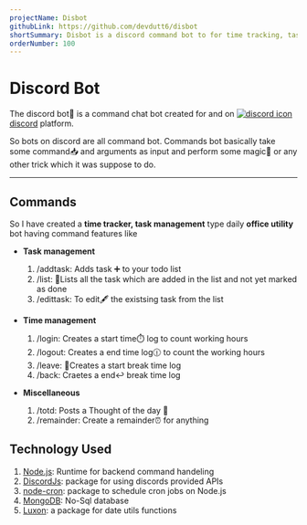 ```yaml
---
projectName: Disbot
githubLink: https://github.com/devdutt6/disbot
shortSummary: Disbot is a discord command bot to for time tracking, task management other intresting feature like remainders.
orderNumber: 100
---
```



# <HoverUnder color='border-yellow-400' class="border-yellow-400" >Discord Bot</HoverUnder>

<LinkProject github={frontmatter.githubLink} />

The discord bot🤖 is a command chat bot created for and on [<Image src="/socialIcons/discord.svg" alt="discord icon" width={16} height={16} class="inline-block" /> discord](https://discord.com/) platform.

So bots on discord are all command bot. Commands bot basically take some command📥 and arguments as input and perform some magic💫 or any other trick which it was suppose to do.

<hr />

## <HoverUnder color='border-yellow-400' class="border-yellow-400">Commands</HoverUnder>

So I have created a **time tracker, task management** type daily **office utility** bot having command features like

- **Task management**

  1. <TagLook>/addtask</TagLook>: Adds task ➕ to your todo list
  2. <TagLook>/list</TagLook>: 📃Lists all the task which are added in the list
     and not yet marked as done
  3. <TagLook>/edittask</TagLook>: To edit🖋️ the existsing task from the list

- **Time management**

  1. <TagLook>/login</TagLook>: Creates a start time⏱️ log to count working
     hours
  2. <TagLook>/logout</TagLook>: Creates a end time log🕧 to count the working
     hours
  3. <TagLook>/leave</TagLook>: 🚪Creates a start break time log
  4. <TagLook>/back</TagLook>: Craetes a end↩️ break time log

- **Miscellaneous**

  1. <span class='px-2 font-bold rounded-lg bg-white/40'>/totd</span>: Posts a
     Thought of the day 💭
  2. <span class='px-2 font-bold rounded-lg bg-white/40'>/remainder</span>:
     Create a remainder⏰ for anything

## <HoverUnder color='border-yellow-400' class="border-yellow-400" >Technology Used</HoverUnder>

1. [Node.js](https://nodejs.org/en): Runtime for backend command handeling
2. [DiscordJs](https://discord.js.org/): package for using discords provided APIs
3. [node-cron](https://www.npmjs.com/package/node-cron): package to schedule cron jobs on Node.js
4. [MongoDB](https://www.mongodb.com/): No-Sql database
5. [Luxon](https://moment.github.io/luxon/#/): a package for date utils functions
